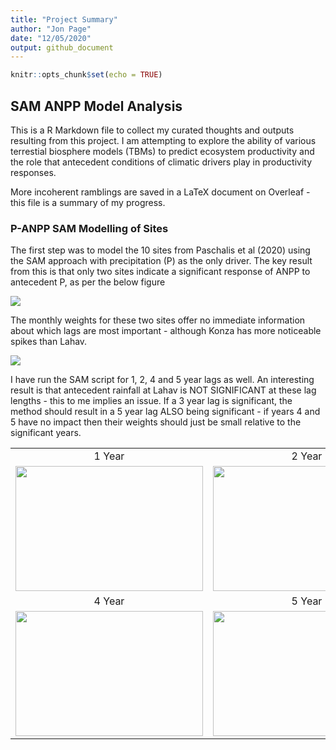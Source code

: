 ```yaml
---
title: "Project Summary"
author: "Jon Page"
date: "12/05/2020"
output: github_document
---
```


```r
knitr::opts_chunk$set(echo = TRUE)
```

## SAM ANPP Model Analysis

This is a R Markdown file to collect my curated thoughts and outputs resulting from this project. I am attempting to explore the ability of various terrestial biosphere models (TBMs) to predict ecosystem productivity and the role that antecedent conditions of climatic drivers play in productivity responses.

More incoherent ramblings are saved in a LaTeX document on Overleaf - this file is a summary of my progress.

### P-ANPP SAM Modelling of Sites

The first step was to model the 10 sites from Paschalis et al (2020) using the SAM approach with precipitation (P) as the only driver. The key result from this is that only two sites indicate a significant response of ANPP to antecedent P, as per the below figure

![](Plots/P_3_Alphas.png)


The monthly weights for these two sites offer no immediate information about which lags are most important - although Konza has more noticeable spikes than Lahav.


![](Plots/P_3_SigWeights.png)

I have run the SAM script for 1, 2, 4 and 5 year lags as well. An interesting result is that antecedent rainfall at Lahav is NOT SIGNIFICANT at these lag lengths - this to me implies an issue. If a 3 year lag is significant, the method should result in a 5 year lag ALSO being significant - if years 4 and 5 have no impact then their weights should just be small relative to the significant years.

| | |
|:-:|:-:|
|1 Year|2 Year|
|<img src="Plots/P_1_Alphas.png" width="300" height="200">|<img src="Plots/2YearAlphas.png" width="300" height="200">|
|4 Year|5 Year|
|<img src="Plots/4YearAlphas.png" width="300" height="200">|<img src="Plots/5YearAlphas.png" width="300" height="200">|
